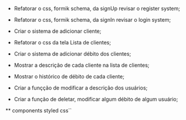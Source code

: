 - Refatorar o css, formik schema, da signUp revisar o register system;

- Refatorar o css, formik schema, da signIn revisar o login system;

- Criar o sistema de adicionar cliente;

- Refatorar o css da tela Lista de clientes;

- Criar o sistema de adicionar débito dos clientes;

- Mostrar a descrição de cada cliente na lista de clientes;

- Mostrar o histórico de débito de cada cliente;

- Criar a funçção de modificar a descrição dos usuários;

- Criar a função de deletar, modificar algum débito de algum usuário; 

** components styled css``

